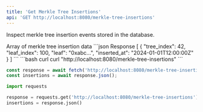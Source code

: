 ```yaml
---
title: 'Get Merkle Tree Insertions'
api: 'GET http://localhost:8080/merkle-tree-insertions'
---
```


Inspect merkle tree insertion events stored in the database.

<ResponseField name="success" type="MerkleTreeInsertion[]">
  Array of merkle tree insertion data
</ResponseField>

<ResponseExample>
```json Response
[
  {
    "tree_index": 42,
    "leaf_index": 100,
    "leaf": "0xabc...",
    "inserted_at": "2024-01-01T12:00:00Z"
  }
]
```
</ResponseExample>

<RequestExample>
```bash curl
curl "http://localhost:8080/merkle-tree-insertions"
```

```javascript JavaScript
const response = await fetch('http://localhost:8080/merkle-tree-insertions');
const insertions = await response.json();
```

```python Python
import requests

response = requests.get('http://localhost:8080/merkle-tree-insertions')
insertions = response.json()
```
</RequestExample>